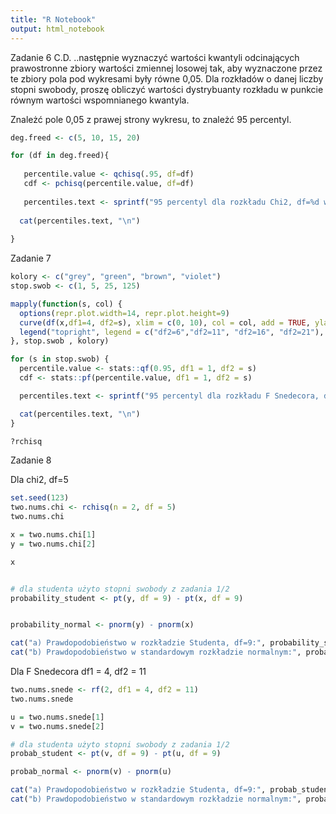 ```yaml
---
title: "R Notebook"
output: html_notebook
---
```

Zadanie 6 C.D.
..następnie wyznaczyć wartości kwantyli 
odcinających prawostronne zbiory wartości zmiennej losowej tak, aby wyznaczone przez te 
zbiory pola pod wykresami były równe 0,05. Dla rozkładów o danej liczby stopni swobody, 
proszę obliczyć wartości dystrybuanty rozkładu w punkcie równym wartości wspomnianego 
kwantyla.

Znależć pole 0,05 z prawej strony wykresu, to znależć 95 percentyl.


```r
deg.freed <- c(5, 10, 15, 20)

for (df in deg.freed){
  
   percentile.value <- qchisq(.95, df=df)
   cdf <- pchisq(percentile.value, df=df)
  
   percentiles.text <- sprintf("95 percentyl dla rozkładu Chi2, df=%d wynosi %.3f, a zatem 5 proc. wartości jest na prawo od %.3f, a dystrybuanta w pkt odpowiadającym wartości kwantyla wynosi oczywiście %.2f", df, percentile.value, percentile.value, cdf)
  
  cat(percentiles.text, "\n")
  
}

```
Zadanie 7
```r
kolory <- c("grey", "green", "brown", "violet")
stop.swob <- c(1, 5, 25, 125)

mapply(function(s, col) {
  options(repr.plot.width=14, repr.plot.height=9)
  curve(df(x,df1=4, df2=s), xlim = c(0, 10), col = col, add = TRUE, ylab = "Gęstość", main = "Rozkład F Snedecora dla df1=4 i różnych df2")
  legend("topright", legend = c("df2=6","df2=11", "df2=16", "df2=21"), col = c("grey", "green", "brown", "violet"), lwd = 2)
}, stop.swob , kolory)
```

```r


for (s in stop.swob) {
  percentile.value <- stats::qf(0.95, df1 = 1, df2 = s)
  cdf <- stats::pf(percentile.value, df1 = 1, df2 = s)

  percentiles.text <- sprintf("95 percentyl dla rozkładu F Snedecora, df1=4, df2=%d wynosi %.3f, a zatem 5 proc. wartości jest na prawo od %.3f, a dystrybuanta w pkt odpowiadającym wartości kwantyla wynosi oczywiście %.2f", s, percentile.value, percentile.value, cdf)

  cat(percentiles.text, "\n")
}

```
```r
?rchisq
```
Zadanie 8

Dla chi2, df=5
```r
set.seed(123)
two.nums.chi <- rchisq(n = 2, df = 5)
two.nums.chi
```


```r
x = two.nums.chi[1]
y = two.nums.chi[2]
```



```r
x
```

```r

```

```r
# dla studenta użyto stopni swobody z zadania 1/2
probability_student <- pt(y, df = 9) - pt(x, df = 9)


probability_normal <- pnorm(y) - pnorm(x)

cat("a) Prawdopodobieństwo w rozkładzie Studenta, df=9:", probability_student, "\n")
cat("b) Prawdopodobieństwo w standardowym rozkładzie normalnym:", probability_normal, "\n")
```
Dla F Snedecora df1 = 4, df2 = 11
```r
two.nums.snede <- rf(2, df1 = 4, df2 = 11)
two.nums.snede
```

```r
u = two.nums.snede[1]
v = two.nums.snede[2]
```

```r
# dla studenta użyto stopni swobody z zadania 1/2
probab_student <- pt(v, df = 9) - pt(u, df = 9)

probab_normal <- pnorm(v) - pnorm(u)

cat("a) Prawdopodobieństwo w rozkładzie Studenta, df=9:", probab_student, "\n")
cat("b) Prawdopodobieństwo w standardowym rozkładzie normalnym:", probab_normal, "\n")
```

```r

```

